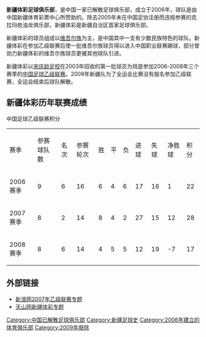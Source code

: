 {{Football club infobox |
  clubname = 新疆体彩 |
  image    = [[File:XinjiangFCofSportLottery.jpg|logo]]|
  fullname = 新疆体彩足球俱乐部 |
  nickname = |
  founded  = 2006年|
  dissolved = 2009年|
  season   = [[2008年中國足球乙級聯賽|2008中乙]] |
  position = 北區，第6名|
  pattern_la1=|pattern_b1=_thinyellowsides|pattern_ra1=|
  leftarm1=FFFF00|body1=FFFFFF|rightarm1=FFFF00|shorts1=FFFFFF|socks1=FFFFFF|
  pattern_la2=|pattern_b2=_thinwhitesides|pattern_ra2=|
  leftarm2=FFFFFF|body2=FFFF00|rightarm2=FFFFFF|shorts2=FFFF00|socks2=FFFF00|
}}
'''新疆体彩足球俱乐部'''，是中国一家已解散足球俱乐部，成立于2006年，球队是由中国新疆体育彩票中心所赞助的。除去2005年未在中国足协注册而违规参赛的克拉玛依油龙俱乐部，新疆体彩是新疆自治区首家足球俱乐部。

新疆体彩的球员组成以[[维吾尔族|维吾尔族]]为主，是中国其中一支有少数民族特色的球队。新疆体彩在参加乙级联赛后使一批维吾尔族球员得以进入中国职业联赛踢球，部分曾効力新疆体彩的维吾尔族球员更被其他球队引进。

新疆体彩以[[宋庆龄足校|宋庆龄足校]]在2003年招收的第一批球员为班底参加2006-2008年三个赛季的[[中国足球乙级联赛|中国足球乙级联赛]]。2009年新疆队为了全运会比赛没有报名参加乙级联赛，全运会结束后球队解散。

==新疆体彩历年联赛成绩 ==

中国足球乙级联赛积分 

{| border="1" 
|- 
| 赛季 || 参赛球队数 || 名次 || 参赛轮次 || 胜 || 平 || 负 || 进球 || 失球 || 净胜球 || 积分 
|- 
| 2006赛季 || 9 || 6 || 16 || 6 || 4 || 6 || 17 || 16 || 1 || 22
|-
| 2007赛季 || 8 || 2 || 14 || 8 || 4 || 2 || 27 || 15 || 12 || 28
|-
| 2008赛季 || 8 || 6 || 14 || 4 || 5 || 5 || 12 || 19 || -7 || 17
|}

==外部链接==
*[http://sports.sina.com.cn/z/07zhongyiliga/index.shtml 新浪网2007年乙级联赛专题] {{Wayback|url=http://sports.sina.com.cn/z/07zhongyiliga/index.shtml |date=20190715225135 }}
*[http://www.tianshannet.com.cn/special/node_30380.htm 天山网新疆体彩专题] {{Wayback|url=http://www.tianshannet.com.cn/special/node_30380.htm |date=20120626091812 }}

{{Fb start}}
{{中乙}}
{{Fb end}}

[[Category:中国已解散足球俱乐部|Category:中国已解散足球俱乐部]]
[[Category:新疆足球史|Category:新疆足球史]]
[[Category:2006年建立的体育俱乐部|Category:2006年建立的体育俱乐部]]
[[Category:2009年廢除|Category:2009年廢除]]